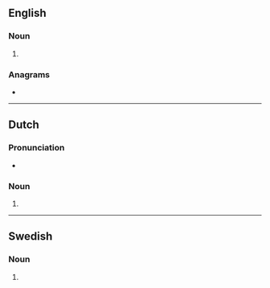 {{also|Mantels|mantèls}}
==English==

===Noun===
{{head|en|noun form}}

# {{plural of|en|mantel}}

===Anagrams===
* {{anagrams|en|a=aelmnst|laments|manlets|mantles|mentals}}

----

==Dutch==

===Pronunciation===
* {{audio|nl|Nl-mantels.ogg|Audio}}

===Noun===
{{head|nl|noun plural form}}

# {{plural of|nl|mantel}}

----

==Swedish==

===Noun===
{{head|sv|noun form}}

# {{sv-noun-form-indef-gen|mantel}}